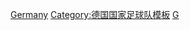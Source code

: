 {{National squad
|name      = 1986年世界杯足球赛西德参赛名单
|bg        = white
|fg        = black
|bordercolor=black
|country   = 西德
|team link = 德国国家足球队
|comp link = 1986年世界杯足球赛
|comp      = 1986年世界杯足球赛（亚军）
|p1=[[哈拉德·舒马赫|-{zh-hans:舒马赫;zh-hk:舒麥加;zh-tw:舒馬赫;}-]]
|p2=[[漢斯-皮特·布里格爾|布里格爾]]
|p3=[[安德烈亚斯·布雷默|-{zh-hans:布雷默;zh-hk:布林美;zh-tw:布雷默;}-]]
|p4=[[卡尔海因茨·弗尔斯特|弗尔斯特]]
|p5=[[马蒂亚斯·赫格特|赫格特]]
|p6=[[诺贝特·埃德|埃德尔]]
|p7=[[皮埃尔·利特巴尔斯基|-{zh-hans:利特巴尔斯基;zh-hk:列巴斯基;}-]]
|p8=[[洛塔尔·马特乌斯|-{zh-hans:马特乌斯;zh-hk:馬圖斯;zh-tw:馬特烏斯;}-]] 
|p9=[[鲁迪·沃勒尔|-{zh-hans:沃勒尔;zh-hk:禾拉;zh-tw:佛勒;}-]]
|p10=[[菲利斯·馬加夫|-{zh-hans:马加特;zh-hk:馬加夫;zh-tw:馬加特;}-]] 
|p11=[[卡尔-海因茨·鲁梅尼格|-{zh-hans:鲁梅尼格; zh-tw:魯梅尼格; zh-hk:路明尼加;}-]] [[file:Captain sports.svg|10px|队长]]
|p12=[[乌尔里希·施泰因|施泰因]]
|p13=[[卡尔·阿尔格韦尔|阿尔格韦尔]]
|p14=[[托马斯·贝特霍尔德|贝特霍尔德]]
|p15=[[克劳斯·奥根塔勒|-{zh-cn:奥根塔勒; zh-tw:奧根塔勒; zh-hk:歐真泰拿;}-]]
|p16=[[奥拉夫·托恩|托恩]]
|p17=[[迪特马尔·雅各布斯|雅各布斯]]
|p18=[[乌维·拉恩|拉恩]]
|p19=[[克勞斯·阿洛夫斯|阿洛夫斯]]
|p20=[[迪特尔·赫内斯|-{zh-cn:赫内斯; zh-tw:赫内斯; zh-hk:漢尼斯;}-]]
|p21=[[沃尔夫冈·罗尔夫|罗尔夫]]
|p22=[[埃克·伊梅尔|伊梅尔]]
|coach=[[弗朗茨·贝肯鲍尔|-{zh-hans:贝肯鲍尔;zh-hk:碧根鮑華;zh-tw:貝肯鮑爾;}-]]
}}<noinclude>
[[Category:1986年世界盃足球賽參賽名單模板|Germany]]
[[Category:德国国家足球队模板]]
[[Category:國際足協世界盃德國參賽名單導航模板|G]]
</noinclude>